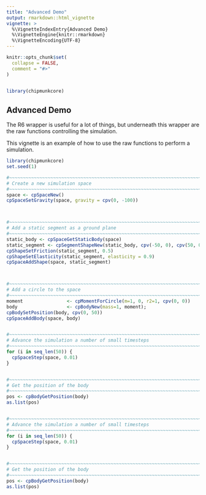 ```yaml
---
title: "Advanced Demo"
output: rmarkdown::html_vignette
vignette: >
  %\VignetteIndexEntry{Advanced Demo}
  %\VignetteEngine{knitr::rmarkdown}
  %\VignetteEncoding{UTF-8}
---
```


```r
knitr::opts_chunk$set(
  collapse = FALSE,
  comment = "#>"
)


library(chipmunkcore)
```


## Advanced Demo

The R6 wrapper is useful for a lot of things, but underneath this wrapper are 
the raw functions controlling the simulation.

This vignette is an example of how to use the raw functions to perform a simulation.




```r
library(chipmunkcore)
set.seed(1)

#~~~~~~~~~~~~~~~~~~~~~~~~~~~~~~~~~~~~~~~~~~~~~~~~~~~~~~~~~~~~~~~~~~~~~~~~~~~~~
# Create a new simulation space
#~~~~~~~~~~~~~~~~~~~~~~~~~~~~~~~~~~~~~~~~~~~~~~~~~~~~~~~~~~~~~~~~~~~~~~~~~~~~~
space <- cpSpaceNew()
cpSpaceSetGravity(space, gravity = cpv(0, -100))



#~~~~~~~~~~~~~~~~~~~~~~~~~~~~~~~~~~~~~~~~~~~~~~~~~~~~~~~~~~~~~~~~~~~~~~~~~~~~~
# Add a static segment as a ground plane
#~~~~~~~~~~~~~~~~~~~~~~~~~~~~~~~~~~~~~~~~~~~~~~~~~~~~~~~~~~~~~~~~~~~~~~~~~~~~~
static_body <- cpSpaceGetStaticBody(space)
static_segment <- cpSegmentShapeNew(static_body, cpv(-50, 0), cpv(50, 0), 0)
cpShapeSetFriction(static_segment, 0.5)
cpShapeSetElasticity(static_segment, elasticity = 0.9)
cpSpaceAddShape(space, static_segment)



#~~~~~~~~~~~~~~~~~~~~~~~~~~~~~~~~~~~~~~~~~~~~~~~~~~~~~~~~~~~~~~~~~~~~~~~~~~~~~
# Add a circle to the space
#~~~~~~~~~~~~~~~~~~~~~~~~~~~~~~~~~~~~~~~~~~~~~~~~~~~~~~~~~~~~~~~~~~~~~~~~~~~~~
moment                <- cpMomentForCircle(m=1, 0, r2=1, cpv(0, 0))
body                  <- cpBodyNew(mass=1, moment);
cpBodySetPosition(body, cpv(0, 50))
cpSpaceAddBody(space, body)


#~~~~~~~~~~~~~~~~~~~~~~~~~~~~~~~~~~~~~~~~~~~~~~~~~~~~~~~~~~~~~~~~~~~~~~~~~~~~~
# Advance the simulation a number of small timesteps
#~~~~~~~~~~~~~~~~~~~~~~~~~~~~~~~~~~~~~~~~~~~~~~~~~~~~~~~~~~~~~~~~~~~~~~~~~~~~~
for (i in seq_len(50)) {
  cpSpaceStep(space, 0.01)
}


#~~~~~~~~~~~~~~~~~~~~~~~~~~~~~~~~~~~~~~~~~~~~~~~~~~~~~~~~~~~~~~~~~~~~~~~~~~~~~
# Get the position of the body
#~~~~~~~~~~~~~~~~~~~~~~~~~~~~~~~~~~~~~~~~~~~~~~~~~~~~~~~~~~~~~~~~~~~~~~~~~~~~~
pos <- cpBodyGetPosition(body)
as.list(pos)


#~~~~~~~~~~~~~~~~~~~~~~~~~~~~~~~~~~~~~~~~~~~~~~~~~~~~~~~~~~~~~~~~~~~~~~~~~~~~~
# Advance the simulation a number of small timesteps
#~~~~~~~~~~~~~~~~~~~~~~~~~~~~~~~~~~~~~~~~~~~~~~~~~~~~~~~~~~~~~~~~~~~~~~~~~~~~~
for (i in seq_len(50)) {
  cpSpaceStep(space, 0.01)
}


#~~~~~~~~~~~~~~~~~~~~~~~~~~~~~~~~~~~~~~~~~~~~~~~~~~~~~~~~~~~~~~~~~~~~~~~~~~~~~
# Get the position of the body
#~~~~~~~~~~~~~~~~~~~~~~~~~~~~~~~~~~~~~~~~~~~~~~~~~~~~~~~~~~~~~~~~~~~~~~~~~~~~~
pos <- cpBodyGetPosition(body)
as.list(pos)

```










